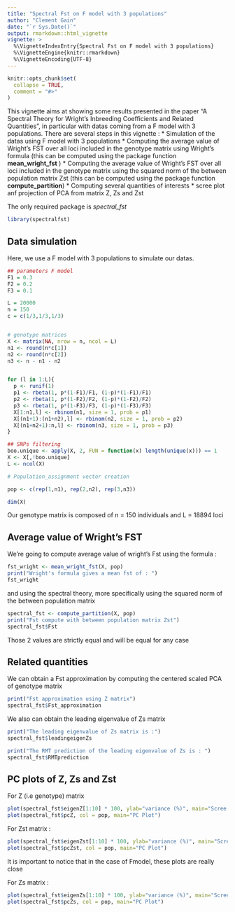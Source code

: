 ```yaml
---
title: "Spectral Fst on F model with 3 populations"
author: "Clement Gain"
date: "`r Sys.Date()`"
output: rmarkdown::html_vignette
vignette: >
  %\VignetteIndexEntry{Spectral Fst on F model with 3 populations}
  %\VignetteEngine{knitr::rmarkdown}
  %\VignetteEncoding{UTF-8}
---
```


```r
knitr::opts_chunk$set(
  collapse = TRUE,
  comment = "#>"
)
```

This vignette aims at showing some results presented in the paper "A Spectral Theory for Wright's Inbreeding Coefficients and Related Quantities", in particular with datas coming from a F model with 3 populations. There are several steps in this vignette : 
* Simulation of the datas using F model with 3 populations
* Computing the average value of Wright’s FST over all loci included in the genotype matrix using Wright's formula (this can be computed using the package function **mean_wright_fst** )
* Computing the average value of Wright’s FST over all loci included in the genotype matrix using the squared norm of the between population matrix Zst (this can be computed using the package function **compute_partition**)
* Computing several quantities of interests
* scree plot anf projection of PCA from matrix Z, Zs and Zst

The only required package is *spectral_fst*

```r
library(spectralfst)
```

## Data simulation

Here, we use a F model with 3 populations to simulate our datas. 

```r
## parameters F model
F1 = 0.3
F2 = 0.2
F3 = 0.1

L = 20000
n = 150
c = c(1/3,1/3,1/3)


# genotype matrices
X <- matrix(NA, nrow = n, ncol = L)
n1 <- round(n*c[1])
n2 <- round(n*c[2])
n3 <- n - n1 - n2 


for (l in 1:L){
  p <- runif(1)
  p1 <- rbeta(1, p*(1-F1)/F1, (1-p)*(1-F1)/F1)
  p2 <- rbeta(1, p*(1-F2)/F2, (1-p)*(1-F2)/F2)
  p3 <- rbeta(1, p*(1-F3)/F3, (1-p)*(1-F3)/F3)  
  X[1:n1,l] <- rbinom(n1, size = 1, prob = p1)
  X[(n1+1):(n1+n2),l] <- rbinom(n2, size = 1, prob = p2)
  X[(n1+n2+1):n,l] <- rbinom(n3, size = 1, prob = p3)  
}

## SNPs filtering
boo.unique <- apply(X, 2, FUN = function(x) length(unique(x))) == 1
X <- X[,!boo.unique]
L <- ncol(X)

# Population_assignment vector creation

pop <- c(rep(1,n1), rep(2,n2), rep(3,n3))
```

```r
dim(X)
```

Our genotype matrix is composed of n = 150 individuals and L = 18894 loci

## Average value of Wright’s FST

We're going to compute average value of wright's Fst using the formula :

```r
fst_wright <- mean_wright_fst(X, pop)
print("Wright's formula gives a mean fst of : ")
fst_wright
```

and using the spectral theory, more specifically using the squared norm of the between population matrix

```r
spectral_fst <- compute_partition(X, pop)
print("Fst compute with between population matrix Zst")
spectral_fst$Fst
```

Those 2 values are strictly equal and will be equal for any case

## Related quantities

We can obtain a Fst approximation by computing the centered scaled PCA of genotype matrix

```r
print("Fst approximation using Z matrix")
spectral_fst$Fst_approximation
```

We also can obtain the leading eigenvalue of Zs matrix

```r
print("The leading eigenvalue of Zs matrix is :")
spectral_fst$leadingeigenZs
```

```r
print("The RMT prediction of the leading eigenvalue of Zs is : ")
spectral_fst$RMTprediction
```

## PC plots of Z, Zs and Zst

For Z (i.e genotype) matrix

```r
plot(spectral_fst$eigenZ[1:10] * 100, ylab="variance (%)", main="Scree plot", ylim=c(0,8))
plot(spectral_fst$pcZ, col = pop, main="PC Plot")
```

For Zst matrix : 

```r
plot(spectral_fst$eigenZst[1:10] * 100, ylab="variance (%)", main="Scree plot", ylim=c(0,8))
plot(spectral_fst$pcZst, col = pop, main="PC Plot")
```

It is important to notice that in the case of Fmodel, these plots are really close

For Zs matrix : 

```r
plot(spectral_fst$eigenZs[1:10] * 100, ylab="variance (%)", main="Scree plot", ylim=c(0,8))
plot(spectral_fst$pcZs, col = pop, main="PC Plot")
```


